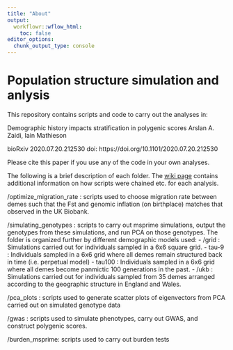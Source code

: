 ```yaml
---
title: "About"
output:
  workflowr::wflow_html:
    toc: false
editor_options:
  chunk_output_type: console
---
```


# Population structure simulation and anlysis

This repository contains scripts and code to carry out the analyses in:

Demographic history impacts stratification in polygenic scores
Arslan A. Zaidi, Iain Mathieson

bioRxiv 2020.07.20.212530
doi: https://doi.org/10.1101/2020.07.20.212530

Please cite this paper if you use any of the code in your own analyses.

The following is a brief description of each folder. The [wiki page](https://github.com/Arslan-Zaidi/popstructure/wiki) contains additional information on how scripts were chained etc. for each analysis.

/optimize_migration_rate : scripts used to choose migration rate between demes such that the Fst and genomic inflation (on birthplace) matches that observed in the UK Biobank.

/simulating_genotypes : scripts to carry out msprime simulations, output the genotypes from these simulations, and run PCA on those genotypes. The folder is organized further by different demographic models used:
  - /grid : Simulations carried out for individuals sampled in a 6x6 square grid.
    - tau-9 : Individuals sampled in a 6x6 grid where all demes remain structured back in time (i.e. perpetual model)
    - tau100 : Individuals sampled in a 6x6 grid where all demes become panmictic 100 generations in the past.
  - /ukb : Simulations carried out for individuals sampled from 35 demes arranged according to the geographic structure in England and Wales.

/pca_plots : scripts used to generate scatter plots of eigenvectors from PCA carried out on simulated genotype data

/gwas : scripts used to simulate phenotypes, carry out GWAS, and construct polygenic scores.

/burden_msprime: scripts used to carry out burden tests


